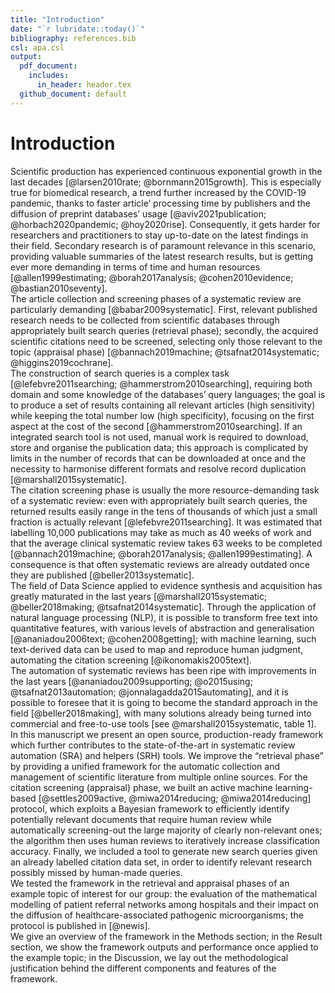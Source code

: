 ```yaml
---
title: "Introduction"
date: "`r lubridate::today()`"
bibliography: references.bib
csl: apa.csl
output:
  pdf_document:
    includes:
      in_header: header.tex
  github_document: default
---
```


# Introduction

Scientific production has experienced continuous exponential growth in the last decades [@larsen2010rate; @bornmann2015growth].
This is especially true for biomedical research, a trend further increased by the COVID-19 pandemic, thanks to faster article' processing time by publishers and the diffusion of preprint databases' usage [@aviv2021publication; @horbach2020pandemic; @hoy2020rise].
Consequently, it gets harder for researchers and practitioners to stay up-to-date on the latest findings in their field.
Secondary research is of paramount relevance in this scenario, providing valuable summaries of the latest research results, but is getting ever more demanding in terms of time and human resources [@allen1999estimating; @borah2017analysis; @cohen2010evidence; @bastian2010seventy].\
The article collection and screening phases of a systematic review are particularly demanding [@babar2009systematic].
First, relevant published research needs to be collected from scientific databases through appropriately built search queries (retrieval phase); secondly, the acquired scientific citations need to be screened, selecting only those relevant to the topic (appraisal phase) [@bannach2019machine; @tsafnat2014systematic; @higgins2019cochrane].\
The construction of search queries is a complex task [@lefebvre2011searching; @hammerstrom2010searching], requiring both domain and some knowledge of the databases' query languages;
the goal is to produce a set of results containing all relevant articles (high sensitivity) while keeping the total number low (high specificity), focusing on the first aspect at the cost of the second [@hammerstrom2010searching].
If an integrated search tool is not used, manual work is required to download, store and organise the publication data;
this approach is complicated by limits in the number of records that can be downloaded at once and the necessity to harmonise different formats and resolve record duplication [@marshall2015systematic].\
The citation screening phase is usually the more resource-demanding task of a systematic review:
even with appropriately built search queries, the returned results easily range in the tens of thousands of which just a small fraction is actually relevant [@lefebvre2011searching].
It was estimated that labelling 10,000 publications may take as much as 40 weeks of work and that the average clinical systematic review takes 63 weeks to be completed [@bannach2019machine; @borah2017analysis; @allen1999estimating].
A consequence is that often systematic reviews are already outdated once they are published [@beller2013systematic].\
The field of Data Science applied to evidence synthesis and acquisition has greatly maturated in the last years [@marshall2015systematic; @beller2018making; @tsafnat2014systematic].
Through the application of natural language processing (NLP), it is possible to transform free text into quantitative features, with various levels of abstraction and generalisation [@ananiadou2006text; @cohen2008getting];
with machine learning, such text-derived data can be used to map and reproduce human judgment, automating the citation screening [@ikonomakis2005text].\
The automation of systematic reviews has been ripe with improvements in the last years [@ananiadou2009supporting; @o2015using; @tsafnat2013automation; @jonnalagadda2015automating], and it is possible to foresee that it is going to become the standard approach in the field [@beller2018making], with many solutions already being turned into commercial and free-to-use tools [see @marshall2015systematic, table 1].\
In this manuscript we present an open source, production-ready framework which further contributes to the state-of-the-art in systematic review automation (SRA) and helpers (SRH) tools.
We improve the "retrieval phase" by providing a unified framework for the automatic collection and management of scientific literature from multiple online sources.
For the citation screening (appraisal) phase, we built an active machine learning-based [@settles2009active, @miwa2014reducing; @miwa2014reducing] protocol, which exploits a Bayesian framework to efficiently identify potentially relevant documents that require human review while automatically screening-out the large majority of clearly non-relevant ones;
the algorithm then uses human reviews to iteratively increase classification accuracy.
Finally, we included a tool to generate new search queries given an already labelled citation data set, in order to identify relevant research possibly missed by human-made queries.\
We tested the framework in the retrieval and appraisal phases of an example topic of interest for our group:
the evaluation of the mathematical modelling of patient referral networks among hospitals and their impact on the diffusion of healthcare-associated pathogenic microorganisms;
the protocol is published in [@newis].\
We give an overview of the framework in the Methods section;
in the Result section, we show the framework outputs and performance once applied to the example topic;
in the Discussion, we lay out the methodological justification behind the different components and features of the framework.\
